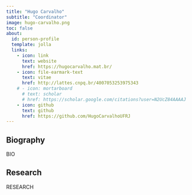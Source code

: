 ```yaml
---
title: "Hugo Carvalho"
subtitle: "Coordinator"
image: hugo-carvalho.png
toc: false
about:
  id: person-profile
  template: jolla
  links:
    - icon: link
      text: website
      href: https://hugocarvalho.mat.br/
    - icon: file-earmark-text
      text: vitae
      href: http://lattes.cnpq.br/4007053253975343
    # - icon: mortarboard
      # text: scholar
      # href: https://scholar.google.com/citations?user=N2UcZ84AAAAJ
    - icon: github
      text: github
      href: https://github.com/HugoCarvalhoUFRJ
---
```


:::{#person-profile}
:::

## Biography
BIO

## Research
RESEARCH